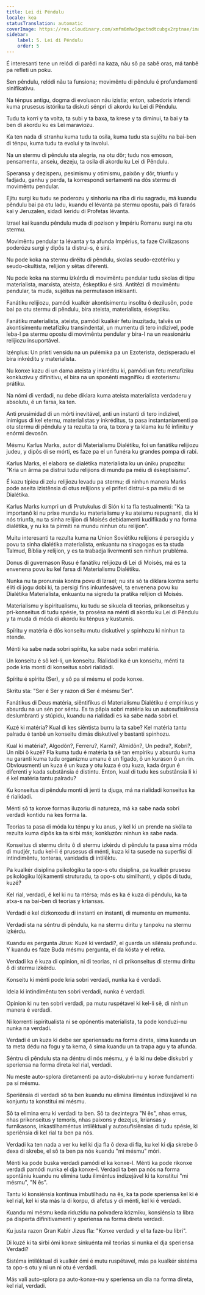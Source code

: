 ```yaml
---
title: Lei di Péndulu
locale: kea
statusTranslation: automatic
coverImage: https://res.cloudinary.com/xmfm6mhw3gwctndtcubgx2rptnae/image/upload/v1741354419/small_cover_la_gran_rebelion_28716e29d2.webp
sidebar:
    label: 5. Lei di Péndulu
    order: 5
---
```

É interesanti tene un relódi di parêdi na kaza, nãu sô pa sabê oras, má tanbê pa refleti un poku.

Sen pêndulu, relódi nãu ta funsiona; movimêntu di pêndulu é profundamenti sinifikativu.

Na ténpus antigu, dogma di evoluson nãu izistia; enton, sabedoris intendi kuma prusesus istóriku ta diskuti sénpri di akordu ku Lei di Pêndulu.

Tudu ta korri y ta volta, ta subi y ta baxa, ta krese y ta diminui, ta bai y ta ben di akordu ku es Lei maraviozu.

Ka ten nada di stranhu kuma tudu ta osila, kuma tudu sta sujéitu na bai-ben di ténpu, kuma tudu ta evolui y ta involui.

Na un stermu di pêndulu sta alegria, na otu dôr; tudu nos emoson, pensamentu, anseiu, dezeju, ta osila di akordu ku Lei di Pêndulu.

Speransa y dezisperu, pesimismu y otimismu, paixõn y dôr, triunfu y fadjadu, ganhu y perda, ta korrespondi sertamenti na dôs stermu di movimêntu pendular.

Ejitu surgi ku tudu se poderozu y sinhoriu na riba di riu sagradu, má kuandu pêndulu bai pa otu ladu, kuandu el lévanta pa stermu opostu, país di faraós kai y Jeruzalen, sidadi keridu di Profetas lévanta.

Izrael kai kuandu pêndulu muda di pozison y Impériu Romanu surgi na otu stermu.

Movimêntu pendular ta lévanta y ta afunda Impérius, ta faze Civilizasons poderózu surgi y dipôs ta distrui-s, é sirá.

Nu pode koka na stermu diréitu di pêndulu, skolas seudo-ezotériku y seudo-okultista, relijion y sêtas diferenti.

Nu pode koka na stermu izkérdu di movimêntu pendular tudu skolas di tipu materialista, marxista, ateista, éskeptiku é sirá. Antitêzi di movimêntu pendular, ta muda, sujéitus na permutason inkisanti.

Fanátiku relijiozu, pamódi kualkér akontisimentu insolitu ô dezilusõn, pode bai pa otu stermu di pêndulu, bira ateista, materialista, éskeptiku.

Fanátiku materialista, ateista, pamódi kualkér fetu inuzitadu, talvês un akontisimentu metafíziku transindental, un mumentu di tero indizivel, pode leba-l pa stermu opostu di movimêntu pendular y bira-l na un reasionáriu relijiozu insuportável.

Izénplus: Un pristi vensidu na un pulémika pa un Ezoterista, dezisperadu el bira inkréditu y materialista.

Nu konxe kazu di un dama ateista y inkréditu ki, pamódi un fetu metafíziku konkluzivu y difinitivu, el bira na un sponênti magnífiku di ezoterismu prátiku.

Na nómi di verdadi, nu debe diklara kuma ateista materialista verdaderu y absolutu, é un farsa, ka ten.

Anti prusimidad di un mórti inevitável, anti un instanti di tero indizivel, inimigus di kel eternu, materialistas y inkréditus, ta pasa instantaniamenti pa otu stermu di pêndulu y ta rezulta ta ora, ta txora y ta klama ku fé infinitu y enórmi devosõn.

Mésmu Karlus Marks, autor di Materialismu Dialétiku, foi un fanátiku relijiozu judeu, y dipôs di se mórti, es faze pa el un funéra ku grandes pompa di rabi.

Karlus Marks, el elabora se dialétika materialista ku un úniku prupozitu: "Kria un árma pa distrui tudu relijions di mundu pa méiu di éskeptisismu".

É kazu típicu di zelu relijiozu levadu pa stermu; di ninhun manera Marks pode aseita izistênsia di otus relijions y el priferi distrui-s pa méiu di se Dialétika.

Karlus Marks kumpri un di Prutukulus di Sión ki ta fla testualmenti: "Ka ta importanô ki nu prixe mundu ku materialismu y ku ateismu repugnanti, dia ki nós triunfa, nu ta sinha relijion di Moisés debidamenti kudifikadu y na forma dialétika, y nu ka ta pirmiti na mundu ninhun otu relijion".

Muitu interesanti ta rezulta kuma na Union Soviétiku relijions é persegidu y povu ta sinha dialétika materialista, enkuantu na sinagogas es ta studa Talmud, Bíblia y relijion, y es ta trabadja livermenti sen ninhun prubléma.

Donus di guvernason Rusu é fanátiku relijiozu di Lei di Moisés, má es ta envenena povu ku kel farsa di Materialismu Dialétiku.

Nunka nu ta pronunsia kontra povu di Izrael; nu sta sô ta diklara kontra sertu éliti di jogu dobi ki, ta persigi fins inkunfesável, ta envenena povu ku Dialétika Materialista, enkuantu na sigredu ta pratika relijion di Moisés.

Materialismu y ispiritualismu, ku tudu se sikuela di teorias, prikonseitus y pri-konseitus di tudu spésie, ta prosésa na ménti di akordu ku Lei di Pêndulu y ta muda di móda di akordu ku ténpus y kustumis.

Spíritu y matéria é dôs konseitu mutu diskutível y spinhozu ki ninhun ta ntende.

Ménti ka sabe nada sobri spíritu, ka sabe nada sobri matéria.

Un konseitu é sô kel-li, un konseitu. Rialidadi ka é un konseitu, ménti ta pode kria monti di konseitus sobri rialidadi.

Spíritu é spíritu (Ser), y sô pa sí mésmu el pode konxe.

Skritu sta: "Ser é Ser y razon di Ser é mésmu Ser".

Fanátikus di Deus matéria, siêntifikus di Materialismu Dialétiku é empírikus y absurdu na un sén por séntu. Es ta pâpia sobri matéria ku un autosufisiênsia deslumbranti y stúpidu, kuandu na rialidadi es ka sabe nada sobri el.

Kuzé ki matéria? Kual di kes siêntista burru la ta sabe? Kel matéria tantu palradu é tanbê un konseitu dimás diskutível y bastanti spinhozu.

Kual ki matéria?, Algodõn?, Ferreru?, Karni?, Almidõn?, Un pedra?, Kobri?, Un nibi ô kuzé? Fla kuma tudu é matéria ta sê tan empíriku y absurdu kuma nu garanti kuma tudu organizmu umanu é un fígado, ô un kurason ô un rin. Obviousmenti un kuza é un kuza y otu kuza é otu kuza, kada órgun é diferenti y kada substânsia é distintu. Enton, kual di tudu kes substânsia li ki é kel matéria tantu palradu?

Ku konseitus di pêndulu monti di jenti ta djuga, má na rialidadi konseitus ka é rialidadi.

Ménti sô ta konxe formas iluzoriu di natureza, má ka sabe nada sobri verdadi kontidu na kes forma la.

Teorias ta pasa di móda ku ténpu y ku anus, y kel ki un prende na skóla ta rezulta kuma dipôs ka ta sirbi más; konkluzõn: ninhun ka sabe nada.

Konseitus di stermu diritu ô di stermu izkérdu di pêndulu ta pasa sima móda di mudjér, tudu kel-li é prusesus di ménti, kuza ki ta susede na superfísi di intindimêntu, tonteras, vanidadis di intilêktu.

Pa kualkér disiplina psikológiku ta opo-s otu disiplina, pa kualkér prusesu psikológiku lójikamenti struturadu, ta opo-s otu similhanti, y dipôs di tudu, kuzé?

Kel rial, verdadi, é kel ki nu ta ntérsa; más es ka é kuza di pêndulu, ka ta atxa-s na bai-ben di teorias y kriansas.

Verdadi é kel dizkonxedu di instanti en instanti, di mumentu en mumentu.

Verdadi sta na séntru di pêndulu, ka na stermu diritu y tanpoku na stermu izkérdu.

Kuandu es pergunta Jizus: Kuzé ki verdadi?, el guarda un silénsiu profundu. Y kuandu es faze Buda mésmu pergunta, el da kósta y el retira.

Verdadi ka é kuza di opinion, ni di teorias, ni di prikonseitus di stermu diritu ô di stermu izkérdu.

Konseitu ki ménti pode kria sobri verdadi, nunka ka é verdadi.

Ideia ki intindimêntu ten sobri verdadi, nunka é verdadi.

Opinion ki nu ten sobri verdadi, pa mutu ruspétavel ki kel-li sê, di ninhun manera é verdadi.

Ni korrenti ispiritualista ni se opónentis materialista, ta pode konduzi-nu nunka na verdadi.

Verdadi é un kuza ki debe ser speriensadu na forma direta, sima kuandu un ta meta dédu na fogu y ta kema, ô sima kuandu un ta trapa agu y ta afunda.

Séntru di pêndulu sta na déntru di nós mésmu, y é la ki nu debe diskubri y speriensa na forma direta kel rial, verdadi.

Nu meste auto-splora diretamenti pa auto-diskubri-nu y konxe fundamenti pa sí mésmu.

Speriênsia di verdadi sô ta ben kuandu nu elimina iliméntus indizejável ki na konjuntu ta konstitui mi mésmu.

Sô ta elimina erru ki verdadi ta ben. Sô ta dezintegra "N ês", nhas errus, nhas prikonseitus y temoris, nhas paixons y dezejus, kriansas y furnikasons, inkastilhaméntus intilêktual y autosufisiênsias di tudu spésie, ki speriênsia di kel rial ta ben pa nós.

Verdadi ka ten nada a ver ku kel ki dja fla ô dexa di fla, ku kel ki dja skrebe ô dexa di skrebe, el sô ta ben pa nós kuandu "mi mésmu" móri.

Ménti ka pode buska verdadi pamódi el ka konxe-l. Ménti ka pode rikonxe verdadi pamódi nunka el dja konxe-l. Verdadi ta ben pa nós na forma spontâniu kuandu nu elimina tudu iliméntus indizejável ki ta konstitui "mi mésmu", "N ês".

Tantu ki konsiénsia kontinua imbutilhadu na ês, ka ta pode speriensa kel ki é kel rial, kel ki sta más la di korpu, di afetus y di ménti, kel ki é verdadi.

Kuandu mi mésmu keda riduzidu na polvadera kózmiku, konsiénsia ta libra pa disperta difinitivamenti y speriensa na forma direta verdadi.

Ku justa razon Gran Kabir Jizus fla: "Konxe verdadi y el ta faze-bu libri".

Di kuzé ki ta sirbi ómi konxe sinkuénta mil teorias si nunka el dja speriensa Verdadi?

Sistéma intilêktual di kualkér ómi é mutu ruspétavel, más pa kualkér sistéma ta opo-s otu y ni un ni otu é verdadi.

Más vali auto-splora pa auto-konxe-nu y speriensa un dia na forma direta, kel rial, verdadi.

